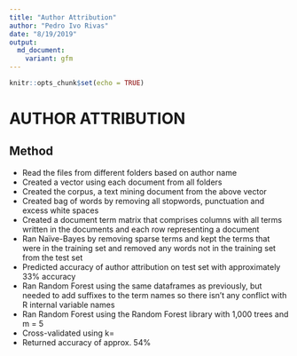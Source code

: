 ```yaml
---
title: "Author Attribution"
author: "Pedro Ivo Rivas"
date: "8/19/2019"
output: 
  md_document:
    variant: gfm
---
```


```r
knitr::opts_chunk$set(echo = TRUE)
```

# AUTHOR ATTRIBUTION

## Method

* Read the files from different folders based on author name 
* Created a vector using each document from all folders
* Created the corpus, a text mining document from the above vector
* Created bag of words by removing all stopwords, punctuation and excess white spaces
* Created a document term matrix that comprises columns with all terms written in the documents and each row representing a document
* Ran Naïve-Bayes by removing sparse terms and kept the terms that were in the training set and removed any words not in the training set from the test set
* Predicted accuracy of author attribution on test set with approximately 33% accuracy
* Ran Random Forest using the same dataframes as previously, but needed to add suffixes to the term names so there isn’t any conflict with R internal variable names
* Ran Random Forest using the Random Forest library with 1,000 trees and m = 5
* Cross-validated using k=
* Returned accuracy of approx. 54%
